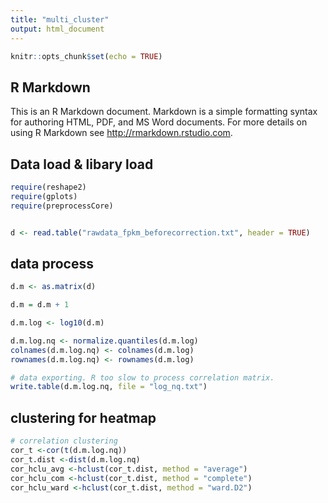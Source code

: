 ```yaml
---
title: "multi_cluster"
output: html_document
---
```


```r
knitr::opts_chunk$set(echo = TRUE)
```

## R Markdown

This is an R Markdown document. Markdown is a simple formatting syntax for authoring HTML, PDF, and MS Word documents. For more details on using R Markdown see <http://rmarkdown.rstudio.com>.

## Data load & libary load

```r
require(reshape2)
require(gplots)
require(preprocessCore)


d <- read.table("rawdata_fpkm_beforecorrection.txt", header = TRUE)
```

## data process
```r
d.m <- as.matrix(d)

d.m = d.m + 1

d.m.log <- log10(d.m)

d.m.log.nq <- normalize.quantiles(d.m.log)
colnames(d.m.log.nq) <- colnames(d.m.log)
rownames(d.m.log.nq) <- rownames(d.m.log)

# data exporting. R too slow to process correlation matrix.
write.table(d.m.log.nq, file = "log_nq.txt")
```

## clustering for heatmap
```r
# correlation clustering
cor_t <-cor(t(d.m.log.nq))
cor_t.dist <-dist(d.m.log.nq)
cor_hclu_avg <-hclust(cor_t.dist, method = "average")
cor_hclu_com <-hclust(cor_t.dist, method = "complete")
cor_hclu_ward <-hclust(cor_t.dist, method = "ward.D2")



```

